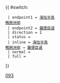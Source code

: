 {{ #switch: {{{format|}}}
  | endpoint1 = [[海怡半島]]<BR>[[鴨脷洲邨巴士總站|鴨脷洲邨]]
  | endpoint2 = [[羅便臣道]]
  | direction = 1
  | status = {{HK Bus Status|M}}
  | inline = [[海怡半島]]<BR>[[鴨脷洲邨巴士總站|鴨脷洲邨]] → [[羅便臣道]]
  | normal =
  | full =
}}<noinclude>[[Category:新巴路線模板|093]]</noinclude>